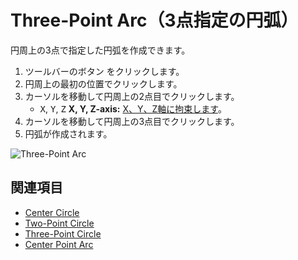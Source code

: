 
# Three-Point Arc（3点指定の円弧）

<Reference shortcut='' command='Three-Point Arc' button='ツールバー' />

円周上の3点で指定した円弧を作成できます。

1. ツールバーのボタン <ButtonIcon type="button-three-point-arc" /> をクリックします。
2. 円周上の最初の位置でクリックします。
3. カーソルを移動して円周上の2点目でクリックします。
   - <kbd>X</kbd>, <kbd>Y</kbd>, <kbd>Z</kbd> **X, Y, Z-axis:** [X、Y、Z軸に拘束します](./sketching-essentials#constrain-to-the-x-y-or-z-axis)。
4. カーソルを移動して円周上の3点目でクリックします。
5. 円弧が作成されます。

![Three-Point Arc](/img/three-point-arc.gif)

## 関連項目
- [Center Circle](./center-circle)
- [Two-Point Circle](./two-point-circle)
- [Three-Point Circle](./three-point-circle)
- [Center Point Arc](./center-point-arc)
